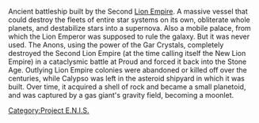 Ancient battleship built by the Second [[Lion Empire]]. A massive vessel that could destroy the fleets of entire star systems on its own, obliterate whole planets, and destabilize stars into a supernova. Also a mobile palace, from which the Lion Emperor was supposed to rule the galaxy. But it was never used. The Anons, using the power of the Gar Crystals, completely destroyed the Second Lion Empire (at the time calling itself the New Lion Empire) in a cataclysmic battle at Proud and forced it back into the Stone Age. Outlying Lion Empire colonies were abandoned or killed off over the centuries, while Calypso was left in the asteroid shipyard in which it was built. Over time, it acquired a shell of rock and became a small planetoid, and was captured by a gas giant's gravity field, becoming a moonlet.
{{PENISMecha}}
[[Category:Project E.N.I.S.]]